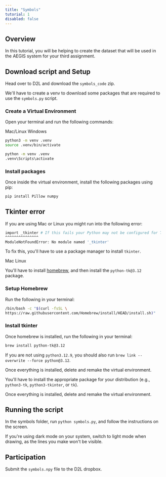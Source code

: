 ```yaml
---
title: "Symbols"
tutorial: 1
disabled: false
---
```


## Overview

In this tutorial, you will be helping to create the dataset that will be used in the AEGIS
system for your third assignment.

## Download script and Setup

Head over to D2L and download the `symbols_code` zip.

We'll have to create a venv to download some packages that are required to use the `symbols.py` script.

<Steps>

### Create a Virtual Environment

Open your terminal and run the following commands:

<Tabs defaultValue="mac/linux">

<TabsList>

<TabsTrigger value="mac/linux">Mac/Linux</TabsTrigger>
<TabsTrigger value="windows">Windows</TabsTrigger>

</TabsList>

<TabsContent value="mac/linux">

```bash
python3 -m venv .venv 
source .venv/bin/activate
```

</TabsContent>

<TabsContent value="windows">

```bash
python -m venv .venv 
.venv\Scripts\activate
```

</TabsContent>

</Tabs>

### Install packages

Once inside the virtual environment, install the following packages using pip:

```bash
pip install Pillow numpy 
```

</Steps>

## Tkinter error

If you are using Mac or Linux you might run into the following error:

```bash
import _tkinter # If this fails your Python may not be configured for Tk
^^^^^^^^^^^^^^^
ModuleNotFoundError: No module named '_tkinter'
```

To fix this, you'll have to use a package manager to install `tkinter`.

<Tabs defaultValue="mac">

<TabsList>

<TabsTrigger value="mac">Mac</TabsTrigger>
<TabsTrigger value="linux">Linux</TabsTrigger>

</TabsList>

<TabsContent value="mac">

You'll have to install [homebrew](https://brew.sh/), and then install the `python-tk@3.12` package.

<Steps>

### Setup Homebrew

Run the following in your terminal:

```bash
/bin/bash -c "$(curl -fsSL \
https://raw.githubusercontent.com/Homebrew/install/HEAD/install.sh)"
```

### Install tkinter

Once homebrew is installed, run the following in your terminal:

```bash
brew install python-tk@3.12
```

If you are not using `python3.12.9`, you should also run `brew link --overwrite --force python@3.12`.

</Steps>

Once everything is installed, delete and remake the virtual environment.

</TabsContent>

<TabsContent value="linux">

You'll have to install the appropriate package for your distribution 
(e.g., `python3-tk`, `python3-tkinter`, or `tk`).

Once everything is installed, delete and remake the virtual environment.

</TabsContent>

</Tabs>

## Running the script

In the symbols folder, run `python symbols.py`, and follow the instructions on the screen.

<Admonition title="Mac Dark Mode" variant="info">

If you're using dark mode on your system, switch to light mode when drawing,
as the lines you make won't be visible.

</Admonition>

## Participation

Submit the `symbols.npy` file to the D2L dropbox.
